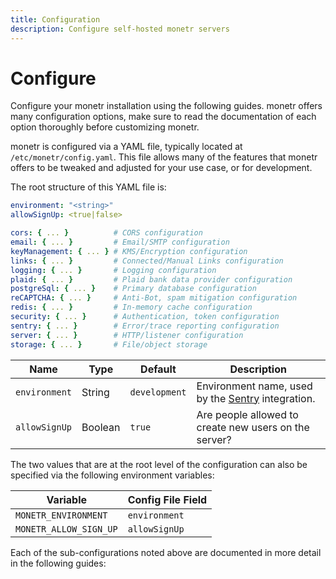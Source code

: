 ```yaml
---
title: Configuration
description: Configure self-hosted monetr servers
---
```



# Configure

Configure your monetr installation using the following guides. monetr offers many configuration options, make sure to
read the documentation of each option thoroughly before customizing monetr.

monetr is configured via a YAML file, typically located at `/etc/monetr/config.yaml`. This file allows many of the
features that monetr offers to be tweaked and adjusted for your use case, or for development.

The root structure of this YAML file is:

```yaml filename="config.yaml"
environment: "<string>"
allowSignUp: <true|false>

cors: { ... }          # CORS configuration
email: { ... }         # Email/SMTP configuration
keyManagement: { ... } # KMS/Encryption configuration
links: { ... }         # Connected/Manual Links configuration
logging: { ... }       # Logging configuration
plaid: { ... }         # Plaid bank data provider configuration
postgreSql: { ... }    # Primary database configuration
reCAPTCHA: { ... }     # Anti-Bot, spam mitigation configuration
redis: { ... }         # In-memory cache configuration
security: { ... }      # Authentication, token configuration
sentry: { ... }        # Error/trace reporting configuration
server: { ... }        # HTTP/listener configuration
storage: { ... }       # File/object storage
```

| **Name**      | **Type** | **Default**   | **Description**                                               |
| ---           | ---      | ---           | ---                                                           |
| `environment` | String   | `development` | Environment name, used by the [Sentry](./configure/sentry) integration. |
| `allowSignUp` | Boolean  | `true`        | Are people allowed to create new users on the server?         |

The two values that are at the root level of the configuration can also be specified via the following environment
variables:

| Variable               | Config File Field |
| ---                    | ---               |
| `MONETR_ENVIRONMENT`   | `environment`     |
| `MONETR_ALLOW_SIGN_UP` | `allowSignUp`     |

Each of the sub-configurations noted above are documented in more detail in the following guides:

<Cards>
  <Cards.Card
    title="CORS"
    href="/documentation/configure/cors"
  />
  <Cards.Card
    title="Email"
    href="/documentation/configure/email"
  />
  <Cards.Card
    title="Encryption (Key Management)"
    href="/documentation/configure/kms"
  />
  <Cards.Card
    title="Links"
    href="/documentation/configure/links"
  />
  <Cards.Card
    title="Logging"
    href="/documentation/configure/logging"
  />
  <Cards.Card
    title="Plaid"
    href="/documentation/configure/plaid"
  />
  <Cards.Card
    title="PostgreSQL"
    href="/documentation/configure/postgres"
  />
  <Cards.Card
    title="ReCAPTCHA"
    href="/documentation/configure/captcha"
  />
  <Cards.Card
    title="Redis"
    href="/documentation/configure/redis"
  />
  <Cards.Card
    title="Security"
    href="/documentation/configure/security"
  />
  <Cards.Card
    title="Sentry"
    href="/documentation/configure/sentry"
  />
  <Cards.Card
    title="Server"
    href="/documentation/configure/server"
  />
  <Cards.Card
    title="Storage"
    href="/documentation/configure/server"
  />
</Cards>

